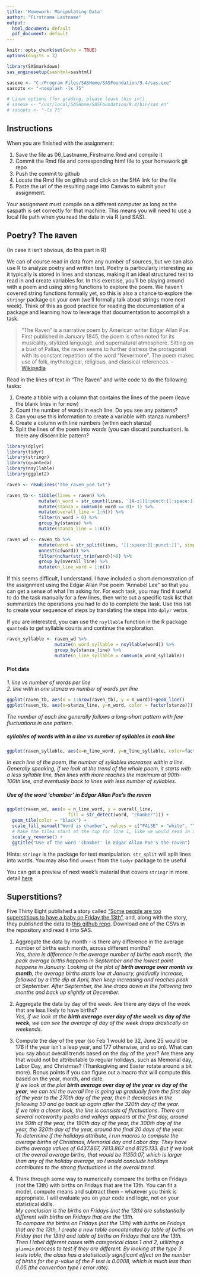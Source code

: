 ```yaml
---
title: 'Homework: Manipulating Data'
author: "Firstname Lastname"
output:
  html_document: default
  pdf_document: default
---
```


```r
knitr::opts_chunk$set(echo = TRUE)
options(digits = 3)
```


```r

library(SASmarkdown)
sas_enginesetup(sashtml=sashtml)

sasexe <- "C:/Program Files/SASHome/SASFoundation/9.4/sas.exe"
sasopts <- "-nosplash -ls 75"

# Linux options (for grading, please leave this in!)
# sasexe <- "/usr/local/SASHome/SASFoundation/9.4/bin/sas_en"
# sasopts <- "-ls 75"
```

## Instructions

When you are finished with the assignment: 

1. Save the file as 06_Lastname_Firstname.Rmd and compile it
2. Commit the Rmd file and corresponding html file to your homework git repo
3. Push the commit to github
4. Locate the Rmd file on github and click on the SHA link for the file
5. Paste the url of the resulting page into Canvas to submit your assignment.

Your assignment must compile on a different computer as long as the saspath is set correctly for that machine. This means you will need to use a local file path when you read the data in via R (and SAS). 

## Poetry? The `R`aven
(In case it isn't obvious, do this part in R)

We can of course read in data from any number of sources, but we can also use R to analyze poetry and written text. Poetry is particularly interesting as it typically is stored in lines and stanzas, making it an ideal structured text to read in and create variables for. In this exercise, you'll be playing around with a poem and using string functions to explore the poem. We haven't covered string functions formally yet, so this is also a chance to explore the `stringr` package on your own (we'll formally talk about strings more next week). Think of this as good practice for reading the documentation of a package and learning how to leverage that documentation to accomplish a task.

> "The Raven" is a narrative poem by American writer Edgar Allan Poe. First published in January 1845, the poem is often noted for its musicality, stylized language, and supernatural atmosphere. Sitting on a bust of Pallas, the raven seems to further distress the protagonist with its constant repetition of the word "Nevermore". The poem makes use of folk, mythological, religious, and classical references. -- [Wikipedia](https://en.wikipedia.org/wiki/The_Raven)

Read in the lines of text in "The Raven" and write code to do the following tasks:

1. Create a tibble with a column that contains the lines of the poem (leave the blank lines in for now)
2. Count the number of words in each line. Do you see any patterns?
3. Can you use this information to create a variable with stanza numbers?
4. Create a column with line numbers (within each stanza)
5. Split the lines of the poem into words (you can discard punctuation). Is there any discernible pattern?
```r
library(dplyr)
library(tidyr)
library(stringr)
library(quanteda)
library(nsyllable)
library(ggplot2)

raven <- readLines('the_raven_poe.txt')

raven_tb <- tibble(lines = raven) %>%
            mutate(n_word = str_count(lines, '[A-z][[:punct:][:space:]]')) %>%
            mutate(stanza = cumsum(n_word == 0)+ 1) %>%
            mutate(overall_line = 1:n()) %>%
            filter(n_word > 0) %>%
            group_by(stanza) %>%
            mutate(stanza_line = 1:n())

raven_wd <- raven_tb %>%
            mutate(word = str_split(lines, '[[:space:][:punct:]]', simplify = F)) %>%
            unnest(c(word)) %>%
            filter(nchar(str_trim(word))>0) %>%
            group_by(overall_line) %>%
            mutate(n_line_word = 1:n())

```

If this seems difficult, I understand. I have included a short demonstration of the assignment using the Edgar Allan Poe poem "Annabel Lee" so that you can get a sense of what I'm asking for. For each task, you may find it useful to do the task manually for a few lines, then write out a specific task list that summarizes the operations you had to do to complete the task. Use this list to create your sequence of steps by translating the steps into `dplyr` verbs.

If you are interested, you can use the `nsyllable` function in the R package `quanteda` to get syllable counts and continue the exploration. 
```r
raven_syllable <- raven_wd %>%
                  mutate(n_word_syllable = nsyllable(word)) %>%
                  group_by(stanza_line) %>%
                  mutate(n_line_syllable = cumsum(n_word_syllable))
```

#### Plot data
*1. line vs number of words per line*   
*2. line with in one stanza vs number of words per line*  

```r
ggplot(raven_tb, aes(x = 1:nrow(raven_tb), y = n_word))+geom_line()
ggplot(raven_tb, aes(x=stanza_line, y=n_word, color = factor(stanza))) + geom_line()

```
*The number of each line generally follows a long-short pattern with few fluctuations in one pattern.*

##### syllables of words with in a line vs number of syllables in each line 
```r
ggplot(raven_syllable, aes(x=n_line_word, y=n_line_syllable, color=factor(overall_line)))+geom_line()
```
*In each line of the poem, the number of syllables increases within a line. Generally speaking, if we look at the trend of the whole poem, it starts with a less syllable line, then lines with more reaches the maximum at 90th-100th line, and eventually back to lines with less number of syllables.*

##### Use of the word 'chamber' in Edgar Allan Poe's the raven
```r
ggplot(raven_wd, aes(x = n_line_word, y = overall_line, 
                       fill = str_detect(word, "chamber"))) + 
  geom_tile(color = "black") + 
  scale_fill_manual("Word is chamber", values = c("FALSE" = "white", "TRUE" = "blue")) + 
  # Make the tiles start at the top for line 1, like we would read in a poem
  scale_y_reverse() +
  ggtitle("Use of the word 'chamber' in Edgar Allan Poe's the raven")
```


Hints: `stringr` is the package for text manipulation. `str_split` will split lines into words. You may also find `unnest` from the `tidyr` package to be useful 

You can get a preview of next week's material that covers `stringr` in more detail [here](https://srvanderplas.github.io/unl-stat850/transforming-data.html#string-operations-creating-new-variables-and-separating-multi-variable-columns)

## Superstitions?

Five Thirty Eight published a story called ["Some people are too superstitious to have a baby on Friday the 13th"](http://fivethirtyeight.com/features/some-people-are-too-superstitious-to-have-a-baby-on-friday-the-13th/), and, along with the story, they published the data to [this github repo](https://github.com/fivethirtyeight/data/tree/master/births). Download one of the CSVs in the repository and read it into SAS. 

1. Aggregate the data by month - is there any difference in the average number of births each month, across different months?  
*Yes, there is difference in the average number of births each month, the peak average births happens in September and the lowest point happens in January. Looking at the plot of **birth average over month vs month**, the average births starts low at January, gradually increase, followed by a little dip at April, then keep increasing and reaches peak at September. After September, the line drops down in the following two months and back up slightly at December.*   
  
2. Aggregate the data by day of the week. Are there any days of the week that are less likely to have births?  
*Yes, if we look at the **birth average over day of the week vs day of the week**, we can see the average of day of the week drops drastically on weekends.*

3. Compute the day of the year (so Feb 1 would be 32, June 25 would be 176 if the year isn't a leap year, and 177 otherwise, and so on). What can you say about overall trends based on the day of the year? Are there any that would not be attributable to regular holidays, such as Memorial day, Labor Day, and Christmas? (Thanksgiving and Easter rotate around a bit more). Bonus points if you can figure out a macro that will compute this based on the year, month, and date.  
*If we look at the plot **birth average over day of the year vs day of the year**, we can tell the overall line is going up gradually from the first day of the year to the 270th day of the year, then it decreases in the following 50 and go back up again after the 320th day of the year.*  
*If we take a closer look, the line is consists of fluctuations. There are several noteworthy peaks and valleys appears at the first day, around the 50th of the year, the 190th day of the year, the 300th day of the year, the 320th day of the year, around the final 20 days of the year.*   
*To determine if the holidays attribute, I run macros to compute the average births of Christmas, Memorial day and Labor day. They have births average values of 6437.867,  7813.867 and 8125.133. But if we look at the overall average births, that would be 11350.07, which is larger than any of the holiday average, so I would conclude holidays contributes to the strong fluctuations in the overall trend.*  
  

4. Think through some way to numerically compare the births on Fridays (not the 13th) with births on Fridays that are the 13th. You can fit a model, compute means and subtract them -- whatever you think is appropriate. I will evaluate you on your code and logic, not on your statistical skills.   
*My conclusion is the births on Fridays (not the 13th) are substantially different with births on Fridays that are the 13th.*  
*To compare the births on Fridays (not the 13th) with births on Fridays that are the 13th, I create a new table concatenated by table of births on Friday (not the 13th) and table of births on Fridays that are the 13th. Then I label different cases with categorical class 1 and 2, utilizing a `glimmix` process to test if they are different. By looking at the type 3 tests table, the class has a statistically significant effect on the number of births for the p-value of the F test is 0.0008, which is much less than 0.05 (the convention type I error rate).*
